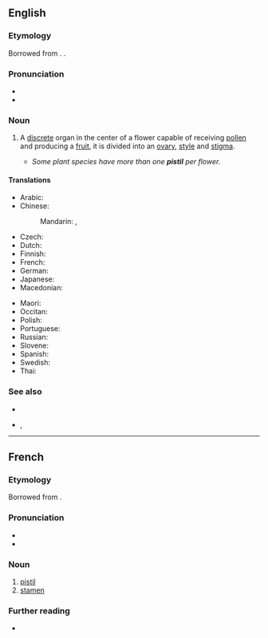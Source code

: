 ==English==
{{wikipedia}}

===Etymology===
Borrowed from {{bor|en|fr|pistil}}. {{doublet|en|pestle}}.

===Pronunciation===
* {{audio|en-us-pistil.ogg|Audio (US)|lang=en}}
* {{rhymes|ɪstəl|lang=en}}

===Noun===
{{en-noun}}

# {{lb|en|botany}} A [[discrete]] organ in the center of a flower capable of receiving [[pollen]] and producing a [[fruit]], it is divided into an [[ovary]], [[style]] and [[stigma]]. {{defdate|from 18th c.}}
#* ''Some plant species have more than one '''pistil''' per flower.''

====Translations====
{{trans-top|a discrete unit in the center of a flower which receives the pollen and produces a fruit}}
* Arabic: {{t|ar|مِدَقّة|f|tr=midaqqa}}
* Chinese:
*: Mandarin: {{t+|cmn|蕊|tr=ruǐ|sc=Hani}} {{qualifier|stamen or pistil}}, {{t+|cmn|雌蕊|tr=círuǐ|sc=Hani}}
* Czech: {{t+|cs|pestík|m}}
* Dutch: {{t+|nl|stamper|m}}
* Finnish: {{t+|fi|emi}}
* French: {{t+|fr|pistil|m}}
* German: {{t+|de|Stempel|m}}
* Japanese: {{t+|ja|雌蕊|tr=めしべ, meshibe, しずい, shizui|sc=Jpan}}
* Macedonian: {{t|mk|толчник|m|tr=tólčnik}}
{{trans-mid}}
* Maori: {{t|mi|hemauwha}}
* Occitan: {{t|oc|pistil|m}}
* Polish: {{t+|pl|słupek|m}}
* Portuguese: {{t+|pt|pistilo|m}}
* Russian: {{t+|ru|пе́стик|m}}
* Slovene: {{t+|sl|pestič|m}}
* Spanish: {{t+|es|pistilo|m}}
* Swedish: {{t+|sv|pistill|c}}
* Thai: {{t+|th|เกสรตัวเมีย}}
{{trans-bottom}}

===See also===
* {{l|en|stamen}}
* {{l|en|gynoecium}}, {{l|en|carpel}}

----

==French==

===Etymology===
Borrowed from {{bor|fr|la|pistillum}}.

===Pronunciation===
* {{fr-IPA}}
* {{audio|Fr-pistil.ogg|Audio|lang=fr}}

===Noun===
{{fr-noun|m}}

# [[#English|pistil]]
# [[stamen]]

===Further reading===
* {{R:TLFi}}